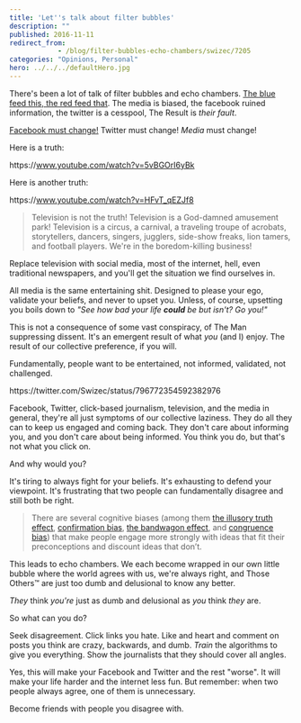 ```yaml
---
title: 'Let''s talk about filter bubbles'
description: ""
published: 2016-11-11
redirect_from: 
            - /blog/filter-bubbles-echo-chambers/swizec/7205
categories: "Opinions, Personal"
hero: ../../../defaultHero.jpg
---
```

There's been a lot of talk of filter bubbles and echo chambers. [The blue feed this, the red feed that](http://graphics.wsj.com/blue-feed-red-feed/#/president-trump). The media is biased, the facebook ruined information, the twitter is a cesspool, The Result is _their fault_.



[Facebook must change!](https://techcrunch.com/2016/11/10/facebook-admits-it-must-do-more-to-stop-the-spread-of-misinformation-on-its-platform/) Twitter must change! _Media_ must change!



Here is a truth:



https&#x3A;//www.youtube.com/watch?v=5vBGOrI6yBk



Here is another truth:



https&#x3A;//www.youtube.com/watch?v=HFvT_qEZJf8



> Television is not the truth! Television is a God-damned amusement park! Television is a circus, a carnival, a traveling troupe of acrobats, storytellers, dancers, singers, jugglers, side-show freaks, lion tamers, and football players. We're in the boredom-killing business!



Replace television with social media, most of the internet, hell, even traditional newspapers, and you'll get the situation we find ourselves in.



All media is the same entertaining shit. Designed to please your ego, validate your beliefs, and never to upset you. Unless, of course, upsetting you boils down to _"See how bad your life **could** be but isn't? Go you!"_



This is not a consequence of some vast conspiracy, of The Man suppressing dissent. It's an emergent result of what _you_ (and I) enjoy. The result of our collective preference, if you will.



Fundamentally, people want to be entertained, not informed, validated, not challenged.



https&#x3A;//twitter.com/Swizec/status/796772354592382976



Facebook, Twitter, click-based journalism, television, and the media in general, they're all just symptoms of our collective laziness. They do all they can to keep us engaged and coming back. They don't care about informing you, and you don't care about being informed. You think you do, but that's not what you click on.



And why would you?



It's tiring to always fight for your beliefs. It's exhausting to defend your viewpoint. It's frustrating that two people can fundamentally disagree and still both be right.



> There are several cognitive biases (among them [the illusory truth effect](https://en.wikipedia.org/wiki/Illusory_truth_effect%0A), [confirmation bias](https://en.wikipedia.org/wiki/Confirmation_bias), [the bandwagon effect](https://en.wikipedia.org/wiki/Bandwagon_effect), and [congruence bias](https://en.wikipedia.org/wiki/Congruence_bias)) that make people engage more strongly with ideas that fit their preconceptions and discount ideas that don’t.



This leads to echo chambers. We each become wrapped in our own little bubble where the world agrees with us, we're always right, and Those Others™ are just too dumb and delusional to know any better.



_They_ think _you're_ just as dumb and delusional as _you_ think _they_ are.



So what can you do?



Seek disagreement. Click links you hate. Like and heart and comment on posts you think are crazy, backwards, and dumb. _Train_ the algorithms to give you everything. Show the journalists that they should cover all angles.



Yes, this will make your Facebook and Twitter and the rest "worse". It will make your life harder and the internet less fun. But remember: when two people always agree, one of them is unnecessary.



Become friends with people you disagree with.